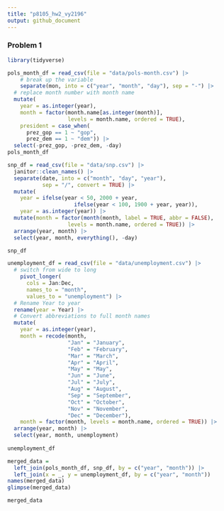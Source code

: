 ```yaml
---
title: "p8105_hw2_vy2196"
output: github_document
---
```


### Problem 1

```r
library(tidyverse)

pols_month_df = read_csv(file = "data/pols-month.csv") |>
    # break up the variable 
    separate(mon, into = c("year", "month", "day"), sep = "-") |>
  # replace month number with month name
  mutate(
    year = as.integer(year),
    month = factor(month.name[as.integer(month)],
                   levels = month.name, ordered = TRUE),
    president = case_when(
      prez_gop == 1 ~ "gop",
      prez_dem == 1 ~ "dem")) |>
  select(-prez_gop, -prez_dem, -day)
pols_month_df
```

```r
snp_df = read_csv(file = "data/snp.csv") |>
  janitor::clean_names() |>
  separate(date, into = c("month", "day", "year"), 
           sep = "/", convert = TRUE) |>
  mutate(
    year = ifelse(year < 50, 2000 + year,
                     ifelse(year < 100, 1900 + year, year)),
    year = as.integer(year)) |>
  mutate(month = factor(month(month, label = TRUE, abbr = FALSE),
                   levels = month.name, ordered = TRUE)) |>
  arrange(year, month) |>
  select(year, month, everything(), -day)

snp_df
```

```r
unemployment_df = read_csv(file = "data/unemployment.csv") |>
  # switch from wide to long
    pivot_longer(
      cols = Jan:Dec,
      names_to = "month",
      values_to = "unemployment") |>
  # Rename Year to year
  rename(year = Year) |>
  # Convert abbreviations to full month names
  mutate(
    year = as.integer(year),
    month = recode(month,
                   "Jan" = "January",
                   "Feb" = "February",
                   "Mar" = "March",
                   "Apr" = "April",
                   "May" = "May",
                   "Jun" = "June",
                   "Jul" = "July",
                   "Aug" = "August",
                   "Sep" = "September",
                   "Oct" = "October",
                   "Nov" = "November",
                   "Dec" = "December"),
    month = factor(month, levels = month.name, ordered = TRUE)) |>
  arrange(year, month) |>
  select(year, month, unemployment)
  
unemployment_df
```

```r
merged_data = 
  left_join(pols_month_df, snp_df, by = c("year", "month")) |> 
  left_join(x = _, y = unemployment_df, by = c("year", "month")) 
names(merged_data)
glimpse(merged_data)

merged_data

```








